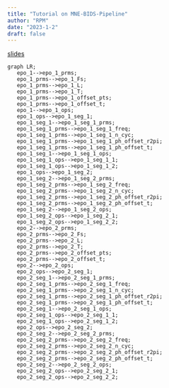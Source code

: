 ```yaml
---
title: "Tutorial on MNE-BIDS-Pipeline"
author: "RPM"
date: "2023-1-2"
draft: false
---
```


[slides](https://csea-lab.github.io/mne-python-intro-slides/intro2MNE_BIDS_Pipeline.html#/title-slide)

```mermaid

graph LR;
   epo_1-->epo_1_prms;
   epo_1_prms-->epo_1_Fs;
   epo_1_prms-->epo_1_L;
   epo_1_prms-->epo_1_T;
   epo_1_prms-->epo_1_offset_pts;
   epo_1_prms-->epo_1_offset_t;
   epo_1-->epo_1_ops;
   epo_1_ops-->epo_1_seg_1;
   epo_1_seg_1-->epo_1_seg_1_prms;
   epo_1_seg_1_prms-->epo_1_seg_1_freq;
   epo_1_seg_1_prms-->epo_1_seg_1_n_cyc;
   epo_1_seg_1_prms-->epo_1_seg_1_ph_offset_r2pi;
   epo_1_seg_1_prms-->epo_1_seg_1_ph_offset_t;
   epo_1_seg_1-->epo_1_seg_1_ops;
   epo_1_seg_1_ops-->epo_1_seg_1_1;
   epo_1_seg_1_ops-->epo_1_seg_1_2;
   epo_1_ops-->epo_1_seg_2;
   epo_1_seg_2-->epo_1_seg_2_prms;
   epo_1_seg_2_prms-->epo_1_seg_2_freq;
   epo_1_seg_2_prms-->epo_1_seg_2_n_cyc;
   epo_1_seg_2_prms-->epo_1_seg_2_ph_offset_r2pi;
   epo_1_seg_2_prms-->epo_1_seg_2_ph_offset_t;
   epo_1_seg_2-->epo_1_seg_2_ops;
   epo_1_seg_2_ops-->epo_1_seg_2_1;
   epo_1_seg_2_ops-->epo_1_seg_2_2;
   epo_2-->epo_2_prms;
   epo_2_prms-->epo_2_Fs;
   epo_2_prms-->epo_2_L;
   epo_2_prms-->epo_2_T;
   epo_2_prms-->epo_2_offset_pts;
   epo_2_prms-->epo_2_offset_t;
   epo_2-->epo_2_ops;
   epo_2_ops-->epo_2_seg_1;
   epo_2_seg_1-->epo_2_seg_1_prms;
   epo_2_seg_1_prms-->epo_2_seg_1_freq;
   epo_2_seg_1_prms-->epo_2_seg_1_n_cyc;
   epo_2_seg_1_prms-->epo_2_seg_1_ph_offset_r2pi;
   epo_2_seg_1_prms-->epo_2_seg_1_ph_offset_t;
   epo_2_seg_1-->epo_2_seg_1_ops;
   epo_2_seg_1_ops-->epo_2_seg_1_1;
   epo_2_seg_1_ops-->epo_2_seg_1_2;
   epo_2_ops-->epo_2_seg_2;
   epo_2_seg_2-->epo_2_seg_2_prms;
   epo_2_seg_2_prms-->epo_2_seg_2_freq;
   epo_2_seg_2_prms-->epo_2_seg_2_n_cyc;
   epo_2_seg_2_prms-->epo_2_seg_2_ph_offset_r2pi;
   epo_2_seg_2_prms-->epo_2_seg_2_ph_offset_t;
   epo_2_seg_2-->epo_2_seg_2_ops;
   epo_2_seg_2_ops-->epo_2_seg_2_1;
   epo_2_seg_2_ops-->epo_2_seg_2_2;
   
```
